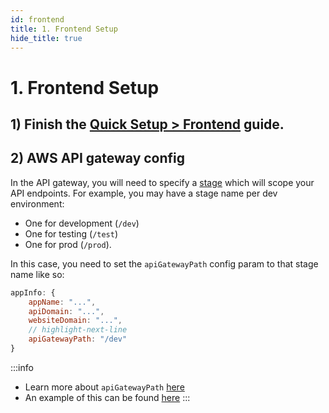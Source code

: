 ```yaml
---
id: frontend
title: 1. Frontend Setup
hide_title: true
---
```


<!-- COPY DOCS -->
<!-- ./thirdpartyemailpassword/serverless/with-aws-lambda/frontend.mdx -->

# 1. Frontend Setup


## 1) Finish the [Quick Setup > Frontend](../../quick-setup/frontend) guide.

## 2) AWS API gateway config

In the API gateway, you will need to specify a [stage](https://docs.aws.amazon.com/apigateway/latest/developerguide/stages.html) which will scope your API endpoints. For example, you may have a stage name per dev environment:
- One for development (`/dev`)
- One for testing (`/test`)
- One for prod (`/prod`).

In this case, you need to set the `apiGatewayPath` config param to that stage name like so:

```jsx
appInfo: {
    appName: "...",
    apiDomain: "...",
    websiteDomain: "...",
    // highlight-next-line
    apiGatewayPath: "/dev" 
}
```

:::info
- Learn more about `apiGatewayPath` [here](../../appinfo)
- An example of this can be found [here](https://github.com/supertokens/supertokens-auth-react/blob/master/examples/with-aws-lambda/frontend/src/App.tsx#L27)
:::